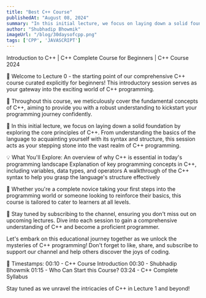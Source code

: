 ```yaml
---
title: "Best C++ Course"
publishedAt: "August 08, 2024"
summary: "In this initial lecture, we focus on laying down a solid foundation by exploring the core principles of C++. From understanding the basics of the language to acquainting yourself with its syntax and structure, this session acts as your stepping stone into the vast realm of C++ programming"
author: "Shubhadip Bhowmik"
imageUrl: "/blog/30daysofcpp.png"
tags: ['CPP', 'JAVASCRIPT']
---
```



Introduction to C++ | C++ Complete Course for Beginners | C++ Course 2024

👋 Welcome to Lecture 0 - the starting point of our comprehensive C++ course curated explicitly for beginners! This introductory session serves as your gateway into the exciting world of C++ programming. 

🌟 Throughout this course, we meticulously cover the fundamental concepts of C++, aiming to provide you with a robust understanding to kickstart your programming journey confidently.

📘 In this initial lecture, we focus on laying down a solid foundation by exploring the core principles of C++. From understanding the basics of the language to acquainting yourself with its syntax and structure, this session acts as your stepping stone into the vast realm of C++ programming.

💡 What You'll Explore:
An overview of why C++ is essential in today's programming landscape
Explanation of key programming concepts in C++, including variables, data types, and operators
A walkthrough of the C++ syntax to help you grasp the language's structure effectively

🚀 Whether you're a complete novice taking your first steps into the programming world or someone looking to reinforce their basics, this course is tailored to cater to learners at all levels.

🔔 Stay tuned by subscribing to the channel, ensuring you don't miss out on upcoming lectures. Dive into each session to gain a comprehensive understanding of C++ and become a proficient programmer.

Let's embark on this educational journey together as we unlock the mysteries of C++ programming! Don't forget to like, share, and subscribe to support our channel and help others discover the joys of coding.

🌟 Timestamps:
00:10 - C++ Course Introduction
00:30 - Shubhadip Bhowmik
01:15 - Who Can Start this Course?
03:24 - C++ Complete Syllabus

Stay tuned as we unravel the intricacies of C++ in Lecture 1 and beyond!